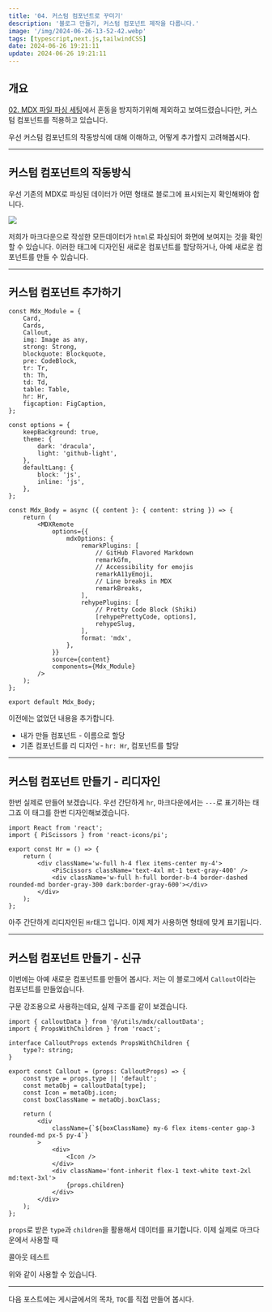 ```yaml
---
title: '04. 커스텀 컴포넌트로 꾸미기'
description: '블로그 만들기, 커스텀 컴포넌트 제작을 다룹니다.'
image: '/img/2024-06-26-13-52-42.webp'
tags: [typescript,next.js,tailwindCSS]
date: 2024-06-26 19:21:11
update: 2024-06-26 19:21:11
---
```



## 개요
[02. MDX 파일 파싱 세팅](http://localhost:3000/posts/NextJS/blog_2)에서 혼동을 방지하기위해 제외하고 보여드렸습니다만, 
커스텀 컴포넌트를 적용하고 있습니다.

우선 커스텀 컴포넌트의 작동방식에 대해 이해하고, 어떻게 추가할지 고려해봅시다.

---

## 커스텀 컴포넌트의 작동방식

우선 기존의 MDX로 파싱된 데이터가 어떤 형태로 블로그에
표시되는지 확인해봐야 합니다.

![](/img/2024-06-26-19-00-26.webp)

저희가 마크다운으로 작성한 모든데이터가 `html`로 파싱되어
화면에 보여지는 것을 확인할 수 있습니다.
이러한 태그에 디자인된 새로운 컴포넌트를 할당하거나, 아예 새로운 컴포넌트를 만들 수 있습니다.

---

## 커스텀 컴포넌트 추가하기

```tsx title="components/mdx/index.tsx"
const Mdx_Module = {
    Card,
    Cards,
    Callout,
    img: Image as any,
    strong: Strong,
    blockquote: Blockquote,
    pre: CodeBlock,
    tr: Tr,
    th: Th,
    td: Td,
    table: Table,
    hr: Hr,
    figcaption: FigCaption,
};

const options = {
    keepBackground: true,
    theme: {
        dark: 'dracula',
        light: 'github-light',
    },
    defaultLang: {
        block: 'js',
        inline: 'js',
    },
};

const Mdx_Body = async ({ content }: { content: string }) => {
    return (
        <MDXRemote
            options={{
                mdxOptions: {
                    remarkPlugins: [
                        // GitHub Flavored Markdown
                        remarkGfm,
                        // Accessibility for emojis
                        remarkA11yEmoji,
                        // Line breaks in MDX
                        remarkBreaks,
                    ],
                    rehypePlugins: [
                        // Pretty Code Block (Shiki)
                        [rehypePrettyCode, options],
                        rehypeSlug,
                    ],
                    format: 'mdx',
                },
            }}
            source={content}
            components={Mdx_Module}
        />
    );
};

export default Mdx_Body;
```

이전에는 없었던 내용을 추가합니다.
- 내가 만들 컴포넌트 - 이름으로 할당
- 기존 컴포넌트를 리 디자인 - `hr: Hr`, 컴포넌트를 할당

---

## 커스텀 컴포넌트 만들기 - 리디자인

한번 실제로 만들어 보겠습니다. 우선 간단하게 `hr`, 마크다운에서는 `---`로 표기하는 태그죠 이 태그를 한번 디자인해보겠습니다.

```tsx title="components/mdx/modules/Hr.tsx"
import React from 'react';
import { PiScissors } from 'react-icons/pi';

export const Hr = () => {
    return (
        <div className='w-full h-4 flex items-center my-4'>
            <PiScissors className='text-4xl mt-1 text-gray-400' />
            <div className='w-full h-full border-b-4 border-dashed rounded-md border-gray-300 dark:border-gray-600'></div>
        </div>
    );
};
```


아주 간단하게 리디자인된 `Hr`태그 입니다. 이제 제가 사용하면 형태에 맞게 표기됩니다.

---


## 커스텀 컴포넌트 만들기 - 신규

이번에는 아예 새로운 컴포넌트를 만들어 봅시다.
저는 이 블로그에서 `Callout`이라는 컴포넌트를 만들었습니다.

구문 강조용으로 사용하는데요, 실제 구조를 같이 보겠습니다.

```tsx title="components/mdx/modules/Callout.tsx"
import { calloutData } from '@/utils/mdx/calloutData';
import { PropsWithChildren } from 'react';

interface CalloutProps extends PropsWithChildren {
    type?: string;
}

export const Callout = (props: CalloutProps) => {
    const type = props.type || 'default';
    const metaObj = calloutData[type];
    const Icon = metaObj.icon;
    const boxClassName = metaObj.boxClass;

    return (
        <div
            className={`${boxClassName} my-6 flex items-center gap-3 rounded-md px-5 py-4`}
        >
            <div>
                <Icon />
            </div>
            <div className='font-inherit flex-1 text-white text-2xl md:text-3xl'>
                {props.children}
            </div>
        </div>
    );
};
```
`props`로 받은 `type`과 `children`을 활용해서 데이터를 표기합니다. 이제 실제로 마크다운에서 사용할 때

<Callout type="info">콜아웃 테스트</Callout>

위와 같이 사용할 수 있습니다.

---

다음 포스트에는 게시글에서의 목차, `TOC`를 직접 만들어 봅시다.